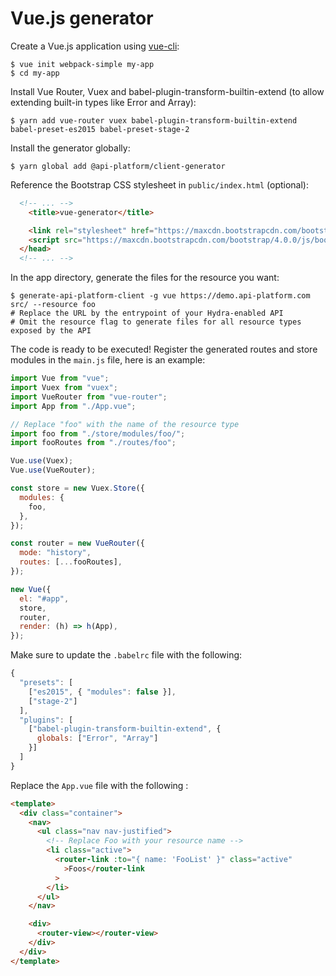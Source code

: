 # Vue.js generator

Create a Vue.js application using [vue-cli](https://github.com/vuejs/vue-cli):

    $ vue init webpack-simple my-app
    $ cd my-app

Install Vue Router, Vuex and babel-plugin-transform-builtin-extend (to allow extending built-in types like Error and Array):

    $ yarn add vue-router vuex babel-plugin-transform-builtin-extend babel-preset-es2015 babel-preset-stage-2

Install the generator globally:

    $ yarn global add @api-platform/client-generator

Reference the Bootstrap CSS stylesheet in `public/index.html` (optional):

```html
  <!-- ... -->
    <title>vue-generator</title>

    <link rel="stylesheet" href="https://maxcdn.bootstrapcdn.com/bootstrap/4.0.0/css/bootstrap.min.css" integrity="sha384-Gn5384xqQ1aoWXA+058RXPxPg6fy4IWvTNh0E263XmFcJlSAwiGgFAW/dAiS6JXm" crossorigin="anonymous">
    <script src="https://maxcdn.bootstrapcdn.com/bootstrap/4.0.0/js/bootstrap.min.js" integrity="sha384-JZR6Spejh4U02d8jOt6vLEHfe/JQGiRRSQQxSfFWpi1MquVdAyjUar5+76PVCmYl" crossorigin="anonymous"></script>
  </head>
  <!-- ... -->
```

In the app directory, generate the files for the resource you want:

    $ generate-api-platform-client -g vue https://demo.api-platform.com src/ --resource foo
    # Replace the URL by the entrypoint of your Hydra-enabled API
    # Omit the resource flag to generate files for all resource types exposed by the API

The code is ready to be executed! Register the generated routes and store modules in the `main.js` file, here is an example:

```javascript
import Vue from "vue";
import Vuex from "vuex";
import VueRouter from "vue-router";
import App from "./App.vue";

// Replace "foo" with the name of the resource type
import foo from "./store/modules/foo/";
import fooRoutes from "./routes/foo";

Vue.use(Vuex);
Vue.use(VueRouter);

const store = new Vuex.Store({
  modules: {
    foo,
  },
});

const router = new VueRouter({
  mode: "history",
  routes: [...fooRoutes],
});

new Vue({
  el: "#app",
  store,
  router,
  render: (h) => h(App),
});
```

Make sure to update the `.babelrc` file with the following:

```javascript
{
  "presets": [
    ["es2015", { "modules": false }],
    ["stage-2"]
  ],
  "plugins": [
    ["babel-plugin-transform-builtin-extend", {
      globals: ["Error", "Array"]
    }]
  ]
}
```

Replace the `App.vue` file with the following :

```html
<template>
  <div class="container">
    <nav>
      <ul class="nav nav-justified">
        <!-- Replace Foo with your resource name -->
        <li class="active">
          <router-link :to="{ name: 'FooList' }" class="active"
            >Foos</router-link
          >
        </li>
      </ul>
    </nav>

    <div>
      <router-view></router-view>
    </div>
  </div>
</template>
```
